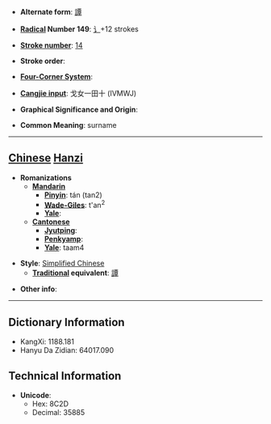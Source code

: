 * '''Alternate form''': [[譚]]

* '''[[Wiktionary:Chinese radical index| Radical]] Number 149''': [[Wiktionary:Chinese radical index 讠|讠]]+12 strokes

* '''[[Wiktionary:Chinese total strokes index|Stroke number]]''': [[Wiktionary:Chinese total strokes index 14|14]]

* '''Stroke order''': 

* '''[[Wiktionary:Chinese four corner index|Four-Corner System]]''': 

* '''[[Wiktionary:Chinese Cangjie index|Cangjie input]]''': 戈女一田十 (IVMWJ)

* '''Graphical Significance and Origin''': 

* '''Common Meaning''': surname

----

== [[Chinese]] [[Hanzi]] ==

* '''Romanizations'''
** '''[[Mandarin]]'''
*** '''[[Pinyin]]''': tán (tan2)
*** '''[[Wade-Giles]]''': t'an<sup>2</sup>
*** '''[[Yale]]''': 
** '''[[Cantonese]]'''
*** '''[[Jyutping]]''':
*** '''[[Penkyamp]]''': 
*** '''[[Yale]]''': taam4

* '''Style''': [[Simplified Chinese]] 
** '''[[Traditional Chinese|Traditional]] equivalent''': [[譚]]

* '''Other info''': 

----

== Dictionary Information ==

* KangXi: 1188.181
* Hanyu Da Zidian: 64017.090

== Technical Information ==

* '''Unicode''':
** Hex: 8C2D
** Decimal: 35885